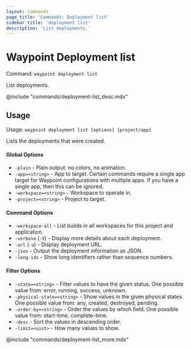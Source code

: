 ```yaml
---
layout: commands
page_title: 'Commands: Deployment list'
sidebar_title: 'deployment list'
description: 'List deployments.'
---
```


# Waypoint Deployment list

Command: `waypoint deployment list`

List deployments.

@include "commands/deployment-list_desc.mdx"

## Usage

Usage: `waypoint deployment list [options] [project/app]`

Lists the deployments that were created.

#### Global Options

- `-plain` - Plain output: no colors, no animation.
- `-app=<string>` - App to target. Certain commands require a single app target for Waypoint configurations with multiple apps. If you have a single app, then this can be ignored.
- `-workspace=<string>` - Workspace to operate in.
- `-project=<string>` - Project to target.

#### Command Options

- `-workspace-all` - List builds in all workspaces for this project and application.
- `-verbose` (`-V`) - Display more details about each deployment.
- `-url` (`-u`) - Display deployment URL.
- `-json` - Output the deployment information as JSON.
- `-long-ids` - Show long identifiers rather than sequence numbers.

#### Filter Options

- `-state=<string>` - Filter values to have the given status. One possible value from: error, running, success, unknown.
- `-physical-state=<string>` - Show values in the given physical states. One possible value from: any, created, destroyed, pending.
- `-order-by=<string>` - Order the values by which field. One possible value from: start-time, complete-time.
- `-desc` - Sort the values in descending order.
- `-limit=<uint>` - How many values to show.

@include "commands/deployment-list_more.mdx"
